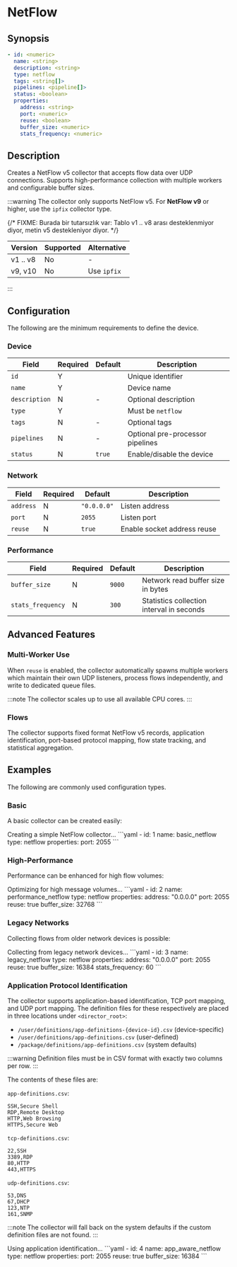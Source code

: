 # NetFlow

## Synopsis

```yaml
- id: <numeric>
  name: <string>
  description: <string>
  type: netflow
  tags: <string[]>
  pipelines: <pipeline[]>
  status: <boolean>
  properties:
    address: <string>
    port: <numeric>
    reuse: <boolean>
    buffer_size: <numeric>
    stats_frequency: <numeric>
```

## Description

Creates a NetFlow v5 collector that accepts flow data over UDP connections. Supports high-performance collection with multiple workers and configurable buffer sizes. 

:::warning
The collector only supports NetFlow v5. For **NetFlow v9** or higher, use the `ipfix` collector type.

{/* FIXME: Burada bir tutarsızlık var: Tablo v1 .. v8 arası desteklenmiyor diyor, metin v5 destekleniyor diyor. */}

|Version|Supported|Alternative|
|---|---|---|
|v1 .. v8|No|-|
|v9, v10 |No|Use `ipfix`|
:::

## Configuration

The following are the minimum requirements to define the device.

### Device

|Field|Required|Default|Description|
|---|---|---|---|
|`id`|Y||Unique identifier|
|`name`|Y||Device name|
|`description`|N|-|Optional description|
|`type`|Y||Must be `netflow`|
|`tags`|N|-|Optional tags|
|`pipelines`|N|-|Optional pre-processor pipelines|
|`status`|N|`true`|Enable/disable the device|

### Network

|Field|Required|Default|Description|
|---|---|---|---|
|`address`|N|`"0.0.0.0"`|Listen address|
|`port`|N|`2055`|Listen port|
|`reuse`|N|`true`|Enable socket address reuse|

### Performance

|Field|Required|Default|Description|
|---|---|---|---|
|`buffer_size`|N|`9000`|Network read buffer size in bytes|
|`stats_frequency`|N|`300`|Statistics collection interval in seconds|

## Advanced Features

### Multi-Worker Use

When `reuse` is enabled, the collector automatically spawns multiple workers which maintain their own UDP listeners, process flows independently, and write to dedicated queue files.

:::note
The collector scales up to use all available CPU cores.
:::

### Flows

The collector supports fixed format NetFlow v5 records, application identification, port-based protocol mapping, flow state tracking, and statistical aggregation.

## Examples

The following are commonly used configuration types.

### Basic

A basic collector can be created easily:

<ExampleGrid>
  <CommentCol>
    Creating a simple NetFlow collector...
  </CommentCol>
  <CodeCol>
    ```yaml
    - id: 1
      name: basic_netflow
      type: netflow
      properties:
        port: 2055
    ```
  </CodeCol>
</ExampleGrid>

### High-Performance

Performance can be enhanced for high flow volumes:

<ExampleGrid>
  <CommentCol>
    Optimizing for high message volumes...
  </CommentCol>
  <CodeCol>
    ```yaml
    - id: 2
      name: performance_netflow
      type: netflow
      properties:
        address: "0.0.0.0"
        port: 2055
        reuse: true
        buffer_size: 32768
    ```
  </CodeCol>
</ExampleGrid>

### Legacy Networks

Collecting flows from older network devices is possible:

<ExampleGrid>
  <CommentCol>
    Collecting from legacy network devices...
  </CommentCol>
  <CodeCol>
    ```yaml
    - id: 3
      name: legacy_netflow
      type: netflow
      properties:
        address: "0.0.0.0"
        port: 2055
        reuse: true
        buffer_size: 16384
        stats_frequency: 60
    ```
  </CodeCol>
</ExampleGrid>

### Application Protocol Identification

The collector supports application-based identification, TCP port mapping, and UDP port mapping. The definition files for these respectively are placed in three locations under `<director_root>`:

- `/user/definitions/app-definitions-{device-id}.csv` (device-specific)
- `/user/definitions/app-definitions.csv` (user-defined)
- `/package/definitions/app-definitions.csv` (system defaults)

:::warning
Definition files must be in CSV format with exactly two columns per row.
:::

The contents of these files are:

`app-definitions.csv`:

```csv
SSH,Secure Shell
RDP,Remote Desktop
HTTP,Web Browsing
HTTPS,Secure Web
```

`tcp-definitions.csv`:

```csv
22,SSH
3389,RDP
80,HTTP
443,HTTPS
```

`udp-definitions.csv`:

```csv
53,DNS
67,DHCP
123,NTP
161,SNMP
```

:::note
The collector will fall back on the system defaults if the custom definition files are not found.
:::

<ExampleGrid>
  <CommentCol>
    Using application identification...
  </CommentCol>
  <CodeCol>
    ```yaml
    - id: 4
      name: app_aware_netflow
      type: netflow
      properties:
        port: 2055
        reuse: true
        buffer_size: 16384
    ```
  </CodeCol>
</ExampleGrid>
